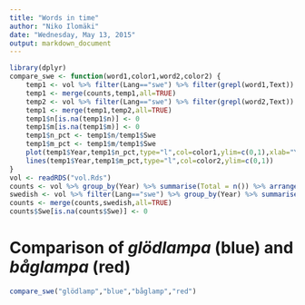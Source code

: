 ```yaml
---
title: "Words in time"
author: "Niko Ilomäki"
date: "Wednesday, May 13, 2015"
output: markdown_document
---
```


```r
library(dplyr)
compare_swe <- function(word1,color1,word2,color2) {
	temp1 <- vol %>% filter(Lang=="swe") %>% filter(grepl(word1,Text)) %>% group_by(Year) %>% tally() %>% arrange(Year)
	temp1 <- merge(counts,temp1,all=TRUE)
	temp2 <- vol %>% filter(Lang=="swe") %>% filter(grepl(word2,Text)) %>% group_by(Year) %>% summarise(m = n()) %>% arrange(Year)
	temp1 <- merge(temp1,temp2,all=TRUE)
	temp1$n[is.na(temp1$n)] <- 0
	temp1$m[is.na(temp1$m)] <- 0
	temp1$n_pct <- temp1$n/temp1$Swe
	temp1$m_pct <- temp1$m/temp1$Swe
	plot(temp1$Year,temp1$n_pct,type="l",col=color1,ylim=c(0,1),xlab="Year",ylab="Ratio")
	lines(temp1$Year,temp1$m_pct,type="l",col=color2,ylim=c(0,1))
}
vol <- readRDS("vol.Rds")
counts <- vol %>% group_by(Year) %>% summarise(Total = n()) %>% arrange(Year)
swedish <- vol %>% filter(Lang=="swe") %>% group_by(Year) %>% summarise(Swe = n()) %>% arrange(Year)
counts <- merge(counts,swedish,all=TRUE)
counts$Swe[is.na(counts$Swe)] <- 0
```

# Comparison of *glödlampa* (blue) and *båglampa* (red)

```r
compare_swe("glödlamp","blue","båglamp","red")
```
